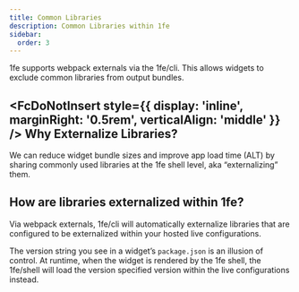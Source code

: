 ```yaml
---
title: Common Libraries
description: Common Libraries within 1fe
sidebar:
  order: 3
---
```



1fe supports webpack externals via the 1fe/cli. This allows widgets to exclude common libraries from output bundles.

## <FcDoNotInsert style={{ display: 'inline', marginRight: '0.5rem', verticalAlign: 'middle' }} /> Why Externalize Libraries?

We can reduce widget bundle sizes and improve app load time (ALT) by sharing commonly used libraries at the 1fe shell level, aka “externalizing” them.

## How are libraries externalized within 1fe?

Via webpack externals, 1fe/cli will automatically externalize libraries that are configured to be externalized within your hosted live configurations. 

The version string you see in a widget’s `package.json` is an illusion of control. At runtime, when the widget is rendered by the 1fe shell, the 1fe/shell will load the version specified version within the live configurations instead.

